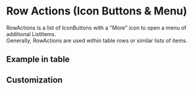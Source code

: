 
<Meta title="Docs/Components/Row Actions" />

# Row Actions (Icon Buttons & Menu)

RowActions is a list of IconButtons with a "More" icon to open a menu of additional ListItems. <br/>
Generally, RowActions are used within table rows or similar lists of items.

## Example in table

<Canvas>
    <Story id="stories-components-row-actions--example-in-table" />
</Canvas>

## Customization

<Canvas>
    <Story id="stories-components-row-actions--icons-with-space-hover-styles" />
</Canvas>

<Canvas>
    <Story id="stories-components-row-actions--render-custom-menu-items" />
</Canvas>
